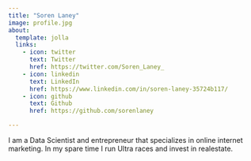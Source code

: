 ```yaml
---
title: "Soren Laney"
image: profile.jpg
about:
  template: jolla
  links:
    - icon: twitter
      text: Twitter
      href: https://twitter.com/Soren_Laney_
    - icon: linkedin
      text: LinkedIn
      href: https://www.linkedin.com/in/soren-laney-35724b117/
    - icon: github
      text: Github
      href: https://github.com/sorenlaney

---
```


I am a Data Scientist and entrepreneur that specializes in online internet marketing. In my spare time I run Ultra races and invest in realestate. 
